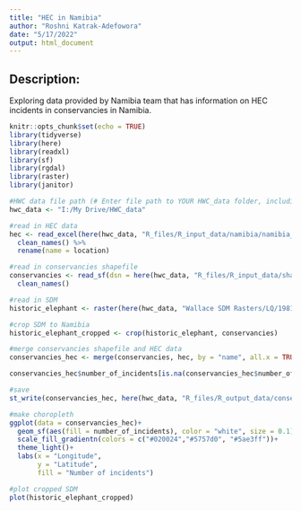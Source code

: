 ```yaml
---
title: "HEC in Namibia"
author: "Roshni Katrak-Adefowora"
date: "5/17/2022"
output: html_document
---
```


## Description:
Exploring data provided by Namibia team that has information on HEC incidents in conservancies in Namibia.

```r
knitr::opts_chunk$set(echo = TRUE)
library(tidyverse)
library(here)
library(readxl)
library(sf)
library(rgdal)
library(raster)
library(janitor)

#HWC data file path (# Enter file path to YOUR HWC_data folder, including "HWC_data")
hwc_data <- "I:/My Drive/HWC_data"
```

```r
#read in HEC data
hec <- read_excel(here(hwc_data, "R_files/R_input_data/namibia/namibia_hec.xlsx")) %>% 
  clean_names() %>% 
  rename(name = location)

#read in conservancies shapefile
conservancies <- read_sf(dsn = here(hwc_data, "R_files/R_input_data/shapefilesforconservancies/communal_conservancies.shp")) %>% 
  clean_names()

#read in SDM
historic_elephant <- raster(here(hwc_data, "Wallace SDM Rasters/LQ/1981_2010/afel_historic_sdm.tif"))

#crop SDM to Namibia
historic_elephant_cropped <- crop(historic_elephant, conservancies)
```

```r
#merge conservancies shapefile and HEC data
conservancies_hec <- merge(conservancies, hec, by = "name", all.x = TRUE)

conservancies_hec$number_of_incidents[is.na(conservancies_hec$number_of_incidents)] <- 0

#save
st_write(conservancies_hec, here(hwc_data, "R_files/R_output_data/conservancies_hec.shp"))

#make choropleth
ggplot(data = conservancies_hec)+
  geom_sf(aes(fill = number_of_incidents), color = "white", size = 0.1)+
  scale_fill_gradientn(colors = c("#020024","#5757d0", "#5ae3ff"))+
  theme_light()+
  labs(x = "Longitude",
       y = "Latitude",
       fill = "Number of incidents")

#plot cropped SDM
plot(historic_elephant_cropped)
```

